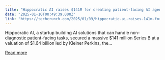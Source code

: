 ```yaml
---
title: "Hippocratic AI raises $141M for creating patient-facing AI agents"
date: "2025-01-10T00:49:39.000Z"
link: "https://techcrunch.com/2025/01/09/hippocratic-ai-raises-141m-for-creating-patient-facing-ai-agents/"
---
```


Hippocratic AI, a startup building AI solutions that can handle non-diagnostic patient-facing tasks, secured a massive $141 million Series B at a valuation of $1.64 billion led by Kleiner Perkins, the...

[Read more](https://techcrunch.com/2025/01/09/hippocratic-ai-raises-141m-for-creating-patient-facing-ai-agents/)
